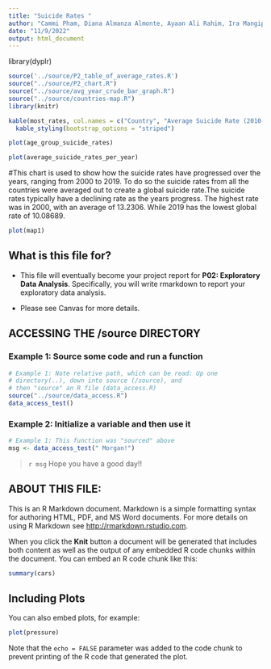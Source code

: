 ```yaml
---
title: "Suicide Rates "
author: "Cammi Pham, Diana Almanza Almonte, Ayaan Ali Rahim, Ira Mangipudi"
date: "11/9/2022"
output: html_document
---
```

library(dyplr)
```r
source('../source/P2_table_of_average_rates.R')
source("../source/P2_chart.R")
source("../source/avg_year_crude_bar_graph.R")
source("../source/countries-map.R")
library(knitr)
```

```r
kable(most_rates, col.names = c("Country", "Average Suicide Rate (2010-2019)")) %>% 
  kable_styling(bootstrap_options = "striped")
```
```r
plot(age_group_suicide_rates)
```
```r
plot(average_suicide_rates_per_year)
```
#This chart is used to show how the suicide rates have progressed over the years, ranging from 2000 to 2019. To do so the suicide rates from all the countries were averaged out to create a global suicide rate.The suicide rates typically have a declining rate as the years progress. The highest rate was in 2000, with an average of 13.2306. While 2019 has the lowest global rate of 10.08689. 

```r
plot(map1)
```
## What is this file for?

-   This file will eventually become your project report for **P02: Exploratory Data Analysis**. Specifically, you will write rmarkdown to report your exploratory data analysis.

-   Please see Canvas for more details.

## ACCESSING THE /source DIRECTORY

### Example 1: Source some code and run a function

```r
# Example 1: Note relative path, which can be read: Up one
# directory(..), down into source (/source), and 
# then "source" an R file (data_access.R)
source("../source/data_access.R")
data_access_test()
```

### Example 2: Initialize a variable and then use it

```r
# Example 1: This function was "sourced" above
msg <- data_access_test(" Morgan!")
```

> `r msg` Hope you have a good day!!

## ABOUT THIS FILE:

This is an R Markdown document. Markdown is a simple formatting syntax for authoring HTML, PDF, and MS Word documents. For more details on using R Markdown see <http://rmarkdown.rstudio.com>.

When you click the **Knit** button a document will be generated that includes both content as well as the output of any embedded R code chunks within the document. You can embed an R code chunk like this:

```r
summary(cars)
```

## Including Plots

You can also embed plots, for example:

```r
plot(pressure)
```

Note that the `echo = FALSE` parameter was added to the code chunk to prevent printing of the R code that generated the plot.

